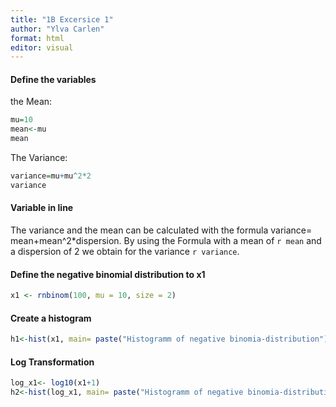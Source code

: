 ---
title: "1B Excersice 1"
author: "Ylva Carlen"
format: html
editor: visual
---

#### Define the variables

the Mean:

```{r}
mu=10
mean<-mu
mean
```
The Variance:

```{r}
variance=mu+mu^2*2
variance

```
#### Variable in line
The variance and the mean can be calculated with the formula variance= mean+mean^2*dispersion. By using the Formula with a mean of `r mean` and a dispersion of 2 we obtain for the variance `r variance`.


#### Define the negative binomial distribution to x1

```{r}
x1 <- rnbinom(100, mu = 10, size = 2)
```

#### Create a histogram

```{r}
h1<-hist(x1, main= paste("Histogramm of negative binomia-distribution"), col="lightblue")
```

#### Log Transformation

```{r}
log_x1<- log10(x1+1)
h2<-hist(log_x1, main= paste("Histogramm of negative binomia-distribution (log)"), col="lightpink")

```